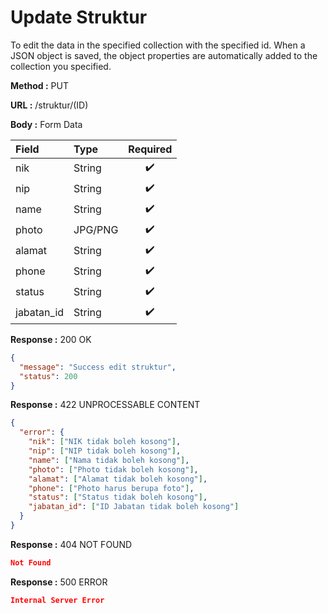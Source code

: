 
# Update Struktur

To edit the data in the specified collection with the specified id.
When a JSON object is saved, the object properties are automatically added to the collection you specified.

**Method :** <Badge variant="info">PUT</Badge>

**URL :** <Badge variant="dark">/struktur/(ID)</Badge>

**Body :** <Badge variant="warning">Form Data</Badge>

| Field      | Type     | Required |
| :--------- | :------- | :------: |
| nik        | String   |    ✔️    |
| nip        | String   |    ✔️    |
| name       | String   |    ✔️    |
| photo      | JPG/PNG  |    ✔️    |
| alamat     | String   |    ✔️    |
| phone      | String   |    ✔️    |
| status     | String   |    ✔️    |
| jabatan_id | String   |    ✔️    |

**Response :** <BadgeOutline variant="success">200 OK</BadgeOutline>

```json
{
  "message": "Success edit struktur",
  "status": 200
}
```

**Response :** <BadgeOutline variant="info">422 UNPROCESSABLE CONTENT</BadgeOutline>

```json
{
  "error": {
    "nik": ["NIK tidak boleh kosong"],
    "nip": ["NIP tidak boleh kosong"],
    "name": ["Nama tidak boleh kosong"],
    "photo": ["Photo tidak boleh kosong"],
    "alamat": ["Alamat tidak boleh kosong"],
    "phone": ["Photo harus berupa foto"],
    "status": ["Status tidak boleh kosong"],
    "jabatan_id": ["ID Jabatan tidak boleh kosong"]
  }
}
```

**Response :** <BadgeOutline variant="warning">404 NOT FOUND</BadgeOutline>

```json
Not Found
```

**Response :** <BadgeOutline variant="danger">500 ERROR</BadgeOutline>

```json
Internal Server Error
```
